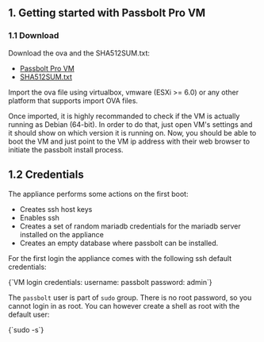 
## 1. Getting started with Passbolt Pro VM

### 1.1 Download

Download the ova and the SHA512SUM.txt:

- [Passbolt Pro VM](https://www.passbolt.com/pro/download/vm/debian/latest)
- [SHA512SUM.txt](https://www.passbolt.com/pro/download/vm/debian/latest-checksum)

Import the ova file using virtualbox, vmware (ESXi >= 6.0) or any other platform that supports import OVA files.

Once imported, it is highly recommanded to check if the VM is actually running as Debian (64-bit). In order to do that, just open VM's settings and it should show on which version it is running on. Now, you should be able to boot the VM and just point to the VM ip address with their web browser to initiate the passbolt install process.

## 1.2 Credentials

The appliance performs some actions on the first boot:

- Creates ssh host keys
- Enables ssh
- Creates a set of random mariadb credentials for the mariadb server installed on the appliance
- Creates an empty database where passbolt can be installed.

For the first login the appliance comes with the following ssh default credentials:

<CodeBlock>
{`VM login credentials:
username: passbolt
password: admin`}
</CodeBlock>

The `passbolt` user is part of `sudo` group. There is no root password, so you cannot
login in as root. You can however create a shell as root with the default user:

<CodeBlock>
{`sudo -s`}
</CodeBlock>
